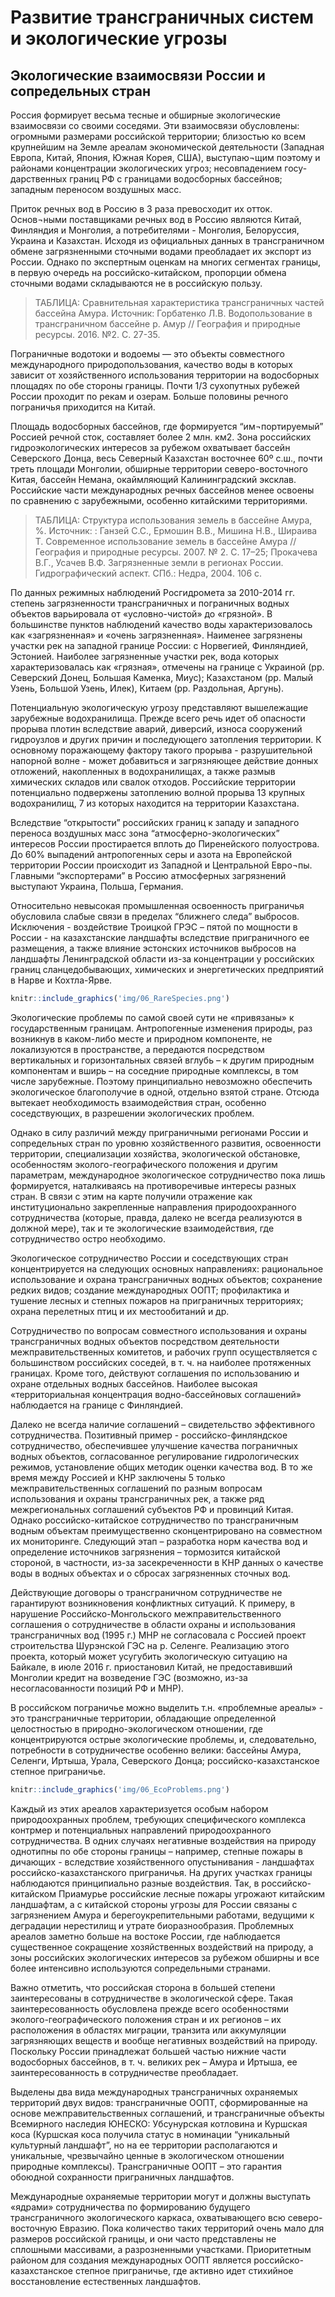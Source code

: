 # Развитие трансграничных систем и экологические угрозы {#ecology}

## Экологические взаимосвязи России и сопредельных стран {#ecology-links}

Россия формирует весьма тесные и обширные экологические взаимосвязи со своими соседями. Эти взаимосвязи обусловлены: огромными размерами российской территории; близостью ко всем крупнейшим на Земле ареалам экономической деятельности (Западная Европа, Китай, Япония, Южная Корея, США), выступаю¬щим поэтому и районами концентрации экологических угроз; несовпадением госу-дарственных границ РФ с границами водосборных бассейнов; западным переносом воздушных масс.

Приток речных вод в Россию в 3 раза превосходит их отток. Основ¬ными поставщиками речных вод в Россию являются Китай, Финляндия и Монголия, а потребителями - Монголия, Белоруссия, Украина и Казахстан. Исходя из официальных данных в трансграничном обмене загрязненными сточными водами преобладает их экспорт из России. Однако по экспертным оценкам на многих сегментах границы, в первую очередь на российско-китайском, пропорции обмена сточными водами складываются не в российскую пользу.

> ТАБЛИЦА: Сравнительная характеристика трансграничных частей бассейна Амура. Источник: Горбатенко Л.В. Водопользование в трансграничном бассейне р. Амур // География и природные ресурсы. 2016. №2. С. 27-35.

Пограничные водотоки и водоемы --- это объекты совместного международного природопользования, качество воды в которых зависит от хозяйственного использования территории на водосборных площадях по обе стороны границы. Почти 1/3 сухопутных рубежей России проходит по рекам и озерам. Больше половины речного пограничья приходится на Китай.

Площадь водосборных бассейнов, где формируется "им¬портируемый" Россией речной сток, составляет более 2 млн. км2. Зона российских гидроэкологических интересов за рубежом охватывает бассейн Северского Донца, весь Северный Казахстан восточнее 60º с.ш., почти треть площади Монголии, обширные территории северо-восточного Китая, бассейн Немана, окаймляющий Калининградский эксклав. Российские части международных речных бассейнов менее освоены по сравнению с зарубежными, особенно китайскими территориями.

> ТАБЛИЦА: Структура использования земель в бассейне Амура, %. Источник: : Ганзей С.С., Ермошин В.В., Мишина Н.В., Шираива Т. Современное использование земель в бассейне Амура // География и природные ресурсы. 2007. № 2. С. 17–25; Прокачева В.Г., Усачев В.Ф. Загрязненные земли в регионах России. Гидрографический аспект. СПб.: Недра, 2004. 106 с.

По данных режимных наблюдений Росгидромета за 2010-2014 гг. степень загрязненности трансграничных и пограничных водных объектов варьировала от «условно-чистой» до «грязной». В большинстве пунктов наблюдений качество воды характеризовалось как «загрязненная» и «очень загрязненная». Наименее загрязнены участки рек на западной границе России: с Норвегией, Финляндией, Эстонией. Наиболее загрязненные участки рек, вода которых характеризовалась как «грязная», отмечены на границе с Украиной (рр. Северский Донец, Большая Каменка, Миус); Казахстаном (рр. Малый Узень, Большой Узень, Илек), Китаем (рр. Раздольная, Аргунь).

Потенциальную экологическую угрозу представляют вышележащие зарубежные водохранилища. Прежде всего речь идет об опасности прорыва плотин вследствие аварий, диверсий, износа сооружений гидроузлов и других причин и последующего затопления территории. К основному поражающему фактору такого прорыва - разрушительной напорной волне - может добавиться и загрязняющее действие донных отложений, накопленных в водохранилищах, а также размыв химических складов или свалок отходов. Российские территории потенциально подвержены затоплению волной прорыва 13 крупных водохранилищ, 7 из которых находится на территории Казахстана.

Вследствие "открытости" российских границ к западу и западного переноса воздушных масс зона "атмосферно-экологических" интересов России простирается вплоть до Пиренейского полуострова. До 60% выпадений антропогенных серы и азота на Европейской территории России происходит из Западной и Центральной Евро¬пы. Главными "экспортерами" в Россию атмосферных загрязнений выступают Украина, Польша, Германия.

Относительно невысокая промышленная освоенность приграничья обусловила слабые связи в пределах "ближнего следа" выбросов. Исключения - воздействие Троицкой ГРЭС – пятой по мощности в России - на казахстанские ландшафты вследствие приграничного ее размещения, а также влияние эстонских источников выбросов на ландшафты Ленинградской области из-за концентрации у российских границ сланцедобывающих, химических и энергетических предприятий в Нарве и Кохтла-Ярве. 

```r
knitr::include_graphics('img/06_RareSpecies.png')
```

Экологические проблемы по самой своей сути не «привязаны» к государственным границам. Антропогенные изменения природы, раз возникнув в каком-либо месте и природном компоненте, не локализуются в пространстве, а передаются посредством вертикальных и горизонтальных связей вглубь – к другим природным компонентам и вширь – на соседние природные комплексы, в том числе зарубежные. Поэтому принципиально невозможно обеспечить экологическое благополучие в одной, отдельно взятой стране. Отсюда вытекает необходимость взаимодействия стран, особенно соседствующих, в разрешении экологических проблем.

Однако в силу различий между приграничными регионами России и сопредельных стран по уровню хозяйственного развития, освоенности территории, специализации хозяйства, экологической обстановке, особенностям эколого-географического положения и другим параметрам, международное экологическое сотрудничество пока лишь формируется, наталкиваясь на противоречивые интересы разных стран. В связи с этим на карте получили отражение как институционально закрепленные направления природоохранного сотрудничества (которые, правда, далеко не всегда реализуются в должной мере), так и те экологические взаимодействия, где сотрудничество остро необходимо.

Экологическое сотрудничество России и соседствующих стран концентрируется на следующих основных направлениях: рациональное использование и охрана трансграничных водных объектов; сохранение редких видов; создание международных ООПТ; профилактика и тушение лесных и степных пожаров на приграничных территориях; охрана перелетных птиц и их местообитаний и др.

Сотрудничество по вопросам совместного использования и охраны трансграничных водных объектов посредством деятельности межправительственных комитетов, и рабочих групп осуществляется с большинством российских соседей, в т. ч. на наиболее протяженных границах. Кроме того, действуют соглашения по использованию и охране отдельных водных бассейнов. Наиболее высокая «территориальная концентрация водно-бассейновых соглашений» наблюдается на границе с Финляндией.

Далеко не всегда наличие соглашений – свидетельство эффективного сотрудничества. Позитивный пример - российско-финляндское сотрудничество, обеспечившее улучшение качества пограничных водных объектов, согласованное регулирование гидрологических режимов, установление общих методик оценки качества вод. В то же время между Россией и КНР заключены 5 только межправительственных соглашений по разным вопросам использования и охраны трансграничных рек, а также ряд межрегиональных соглашений субъектов РФ и провинций Китая. Однако российско-китайское сотрудничество по трансграничным водным объектам преимущественно сконцентрировано на совместном их мониторинге. Следующий этап – разработка норм качества вод и определение источников загрязнения – тормозится китайской стороной, в частности, из-за засекреченности в КНР данных о качестве воды в водных объектах и о сбросах загрязненных сточных вод.

Действующие договоры о трансграничном сотрудничестве не гарантируют возникновения конфликтных ситуаций. К примеру, в нарушение Российско-Монгольского межправительственного соглашения о сотрудничестве в области охраны и использования трансграничных вод (1995 г.) МНР не согласовала с Россией проект строительства Шурэнской ГЭС на р. Селенге. Реализацию этого проекта, который может усугубить экологическую ситуацию на Байкале, в июле 2016 г. приостановил Китай, не предоставивший Монголии кредит на возведение ГЭС (возможно, из-за несогласованности позиций РФ и МНР).

В российском пограничье можно выделить т.н. «проблемные ареалы» - это трансграничные территории, обладающие определенной целостностью в природно-экологическом отношении, где концентрируются острые экологические проблемы, и, следовательно, потребности в сотрудничестве особенно велики: бассейны Амура, Селенги, Иртыша, Урала, Северского Донца; российско-казахстанское степное приграничье.

```r
knitr::include_graphics('img/06_EcoProblems.png')
```

Каждый из этих ареалов характеризуется особым набором природоохранных проблем, требующих специфического комплекса контрмер и потенциальных направлений природоохранного сотрудничества. В одних случаях негативные воздействия на природу однотипны по обе стороны границы – например, степные пожары в дичающих - вследствие хозяйственного опустынивания - ландшафтах российско-казахстанского приграничья. На других участках границы наблюдаются принципиально разные воздействия. Так, в российско-китайском Приамурье российские лесные пожары угрожают китайским ландшафтам, а с китайской стороны угрозы для России связаны с загрязнением Амура и берегоукрепительными работами, ведущими к деградации нерестилищ и утрате биоразнообразия. 
Проблемных ареалов заметно больше на востоке России, где наблюдается существенное сокращение хозяйственных воздействий на природу, а зоны российских экологических интересов за рубежом обширны и все более интенсивно используются сопредельными странами.

Важно отметить, что российская сторона в большей степени заинтересованы в сотрудничестве в экологической сфере. Такая заинтересованность обусловлена прежде всего особенностями эколого-географического положения стран и их регионов – их расположения в областях миграции, транзита или аккумуляции загрязняющих веществ и вообще негативных воздействий на природу. Поскольку России принадлежат большей частью нижние части водосборных бассейнов, в т. ч. великих рек – Амура и Иртыша, ее заинтересованность в сотрудничестве преобладает.

Выделены два вида международных трансграничных охраняемых территорий двух видов: трансграничные ООПТ, сформированные на основе межправительственных соглашений, и трансграничные объекты Всемирного наследия ЮНЕСКО: Убсунурская котловина и Куршская коса (Куршская коса получила статус в номинации "уникальный культурный ландшафт", но на ее территории располагаются и уникальные, чрезвычайно ценные в экологическом отношении природные комплексы). Трансграничные ООПТ – это гарантия обоюдной сохранности приграничных ландшафтов.

Международные охраняемые территории могут и должны выступать «ядрами» сотрудничества по формированию будущего трансграничного экологического каркаса, охватывающего всю северо-восточную Евразию. Пока количество таких территорий очень мало для размеров российской границы, и они часто представлены не сплошными массивами, а разрозненными участками. Приоритетным районом для создания международных ООПТ является российско-казахстанское степное приграничье, где активно идет стихийное восстановление естественных ландшафтов. 
